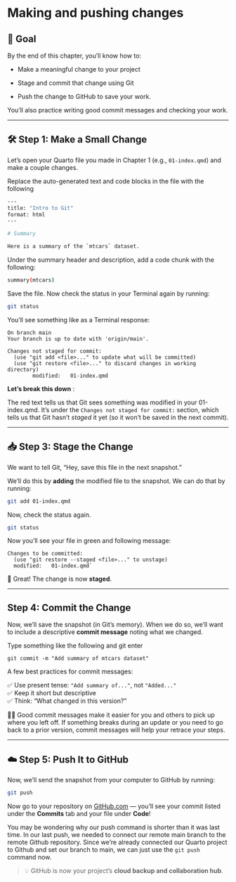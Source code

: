 # Making and pushing changes

## 🎯 Goal

By the end of this chapter, you’ll know how to:

-   Make a meaningful change to your project

-   Stage and commit that change using Git

-   Push the change to GitHub to save your work.

You’ll also practice writing good commit messages and checking your work.

------------------------------------------------------------------------

## 🛠️ Step 1: Make a Small Change

Let’s open your Quarto file you made in Chapter 1 (e.g., `01-index.qmd`) and make a couple changes.

Replace the auto-generated text and code blocks in the file with the following

``` bash
---
title: "Intro to Git"
format: html
---

# Summary

Here is a summary of the `mtcars` dataset.
```

Under the summary header and description, add a code chunk with the following:

``` bash
summary(mtcars)
```

Save the file. Now check the status in your Terminal again by running:

``` bash
git status
```

You'll see something like as a Terminal response:

```         
On branch main
Your branch is up to date with 'origin/main'.

Changes not staged for commit:
  (use "git add <file>..." to update what will be committed)
  (use "git restore <file>..." to discard changes in working directory)
        modified:   01-index.qmd
```

**Let's break this down** :

The red text tells us that Git sees something was modified in your 01-index.qmd. It's under the `Changes not staged for commit:` section, which tells us that Git hasn’t *staged* it yet (so it won’t be saved in the next commit).

------------------------------------------------------------------------

## 📥 Step 3: Stage the Change

We want to tell Git, “Hey, save this file in the next snapshot.”

We'll do this by **adding** the modified file to the snapshot. We can do that by running:

``` bash
git add 01-index.qmd
```

Now, check the status again.

``` bash
git status
```

Now you'll see your file in green and following message:

```         
Changes to be committed:
  (use "git restore --staged <file>..." to unstage)
  modified:   01-index.qmd`
```

🎉 Great! The change is now **staged**.

------------------------------------------------------------------------

## Step 4: Commit the Change

Now, we'll save the snapshot (in Git's memory). When we do so, we'll want to include a descriptive **commit message** noting what we changed.

Type something like the following and git enter

`git commit -m "Add summary of mtcars dataset"`

A few best practices for commit messages:

✅ Use present tense: `"Add summary of..."`, not `"Added..."`\
✅ Keep it short but descriptive\
✅ Think: “What changed in this version?”

🕵️‍♀️ Good commit messages make it easier for you and others to pick up where you left off. If something breaks during an update or you need to go back to a prior version, commit messages will help your retrace your steps.

------------------------------------------------------------------------

## ☁️ Step 5: Push It to GitHub

Now, we'll send the snapshot from your computer to GitHub by running:

``` bash
git push
```

Now go to your repository on [GitHub.com](https://github.com/) — you’ll see your commit listed under the **Commits** tab and your file under **Code**!

::: callout-note
You may be wondering why our push command is shorter than it was last time. In our last push, we needed to connect our remote main branch to the remote Github repository. Since we're already connected our Quarto project to Github and set our branch to main, we can just use the `git push` command now.
:::

> 💡 GitHub is now your project’s **cloud backup and collaboration hub**.

